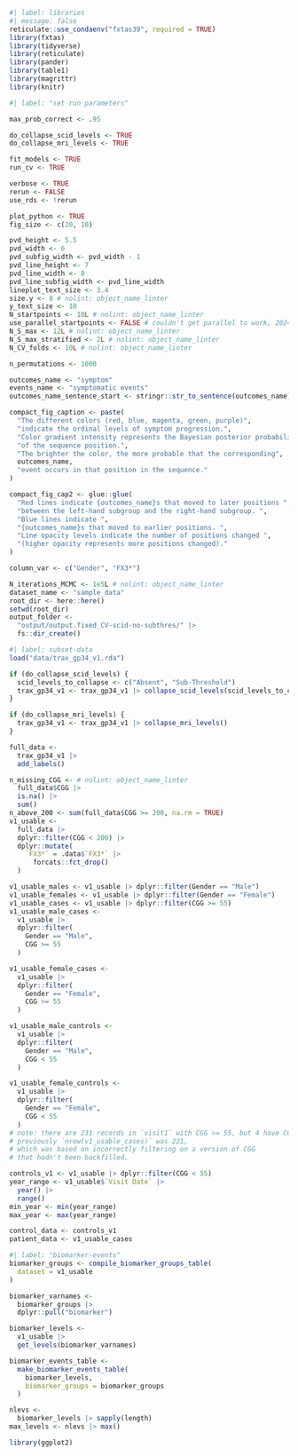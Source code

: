 
```r
#| label: libraries
#| message: false
reticulate::use_condaenv("fxtas39", required = TRUE)
library(fxtas)
library(tidyverse)
library(reticulate)
library(pander)
library(table1)
library(magrittr)
library(knitr)
```


```r
#| label: "set run parameters"

max_prob_correct <- .95

do_collapse_scid_levels <- TRUE
do_collapse_mri_levels <- TRUE

fit_models <- TRUE
run_cv <- TRUE

verbose <- TRUE
rerun <- FALSE
use_rds <- !rerun

plot_python <- TRUE
fig_size <- c(20, 10)

pvd_height <- 5.5
pvd_width <- 6
pvd_subfig_width <- pvd_width - 1
pvd_line_height <- 7
pvd_line_width <- 8
pvd_line_subfig_width <- pvd_line_width
lineplot_text_size <- 3.4
size.y <- 8 # nolint: object_name_linter
y_text_size <- 10
N_startpoints <- 10L # nolint: object_name_linter
use_parallel_startpoints <- FALSE # couldn't get parallel to work, 2024/06/15
N_S_max <- 12L # nolint: object_name_linter
N_S_max_stratified <- 2L # nolint: object_name_linter
N_CV_folds <- 10L # nolint: object_name_linter

n_permutations <- 1000

outcomes_name <- "symptom"
events_name <- "symptomatic events"
outcomes_name_sentence_start <- stringr::str_to_sentence(outcomes_name)

compact_fig_caption <- paste(
  "The different colors (red, blue, magenta, green, purple)",
  "indicate the ordinal levels of symptom progression.",
  "Color gradient intensity represents the Bayesian posterior probability",
  "of the sequence position.",
  "The brighter the color, the more probable that the corresponding",
  outcomes_name,
  "event occurs in that position in the sequence."
)

compact_fig_cap2 <- glue::glue(
  "Red lines indicate {outcomes_name}s that moved to later positions ",
  "between the left-hand subgroup and the right-hand subgroup. ",
  "Blue lines indicate ",
  "{outcomes_name}s that moved to earlier positions. ",
  "Line opacity levels indicate the number of positions changed ",
  "(higher opacity represents more positions changed)."
)

column_var <- c("Gender", "FX3*")

N_iterations_MCMC <- 1e5L # nolint: object_name_linter
dataset_name <- "sample_data"
root_dir <- here::here()
setwd(root_dir)
output_folder <-
  "output/output.fixed_CV-scid-no-subthres/" |>
  fs::dir_create()
```

```r
#| label: subset-data
load("data/trax_gp34_v1.rda")

if (do_collapse_scid_levels) {
  scid_levels_to_collapse <- c("Absent", "Sub-Threshold")
  trax_gp34_v1 <- trax_gp34_v1 |> collapse_scid_levels(scid_levels_to_collapse)
}

if (do_collapse_mri_levels) {
  trax_gp34_v1 <- trax_gp34_v1 |> collapse_mri_levels()
}

full_data <-
  trax_gp34_v1 |>
  add_labels()

n_missing_CGG <- # nolint: object_name_linter
  full_data$CGG |>
  is.na() |>
  sum()
n_above_200 <- sum(full_data$CGG >= 200, na.rm = TRUE)
v1_usable <-
  full_data |>
  dplyr::filter(CGG < 200) |>
  dplyr::mutate(
    `FX3*` = .data$`FX3*` |>
      forcats::fct_drop()
  )

v1_usable_males <- v1_usable |> dplyr::filter(Gender == "Male")
v1_usable_females <- v1_usable |> dplyr::filter(Gender == "Female")
v1_usable_cases <- v1_usable |> dplyr::filter(CGG >= 55)
v1_usable_male_cases <-
  v1_usable |>
  dplyr::filter(
    Gender == "Male",
    CGG >= 55
  )

v1_usable_female_cases <-
  v1_usable |>
  dplyr::filter(
    Gender == "Female",
    CGG >= 55
  )

v1_usable_male_controls <-
  v1_usable |>
  dplyr::filter(
    Gender == "Male",
    CGG < 55
  )

v1_usable_female_controls <-
  v1_usable |>
  dplyr::filter(
    Gender == "Female",
    CGG < 55
  )
# note: there are 231 records in `visit1` with CGG >= 55, but 4 have CGG >= 200
# previously `nrow(v1_usable_cases)` was 221,
# which was based on incorrectly filtering on a version of CGG
# that hadn't been backfilled.

controls_v1 <- v1_usable |> dplyr::filter(CGG < 55)
year_range <- v1_usable$`Visit Date` |>
  year() |>
  range()
min_year <- min(year_range)
max_year <- max(year_range)

control_data <- controls_v1
patient_data <- v1_usable_cases
```

```r
#| label: "biomarker-events"
biomarker_groups <- compile_biomarker_groups_table(
  dataset = v1_usable
)

biomarker_varnames <-
  biomarker_groups |>
  dplyr::pull("biomarker")

biomarker_levels <-
  v1_usable |>
  get_levels(biomarker_varnames)

biomarker_events_table <-
  make_biomarker_events_table(
    biomarker_levels,
    biomarker_groups = biomarker_groups
  )

nlevs <-
  biomarker_levels |> sapply(length)
max_levels <- nlevs |> max()
```

```r
library(ggplot2)



```

